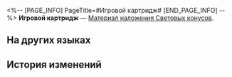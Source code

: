 <%-- [PAGE_INFO]
PageTitle=#Игровой картридж#
[END_PAGE_INFO] --%>
{{Предмет Инфобокс
|id          = 121004
|Изображение = Предмет Игровой картридж.png
|Тип         = Материал наложения Световых конусов
|Инвентарь   = Ценные предметы
|Редкость    = 4
|Эффект      = 
|Описание    = Игровой картридж для наложения Светового конуса «Бизнес космических масштабов»
}}
{{Описание|Несмотря на современные технологии передачи данных, некоторые разработчики всё равно предпочитают выпускать игры на картриджах, словно писатели, наслаждающиеся ощущением пера на бумаге.}}
'''Игровой картридж''' — [[Материал наложения Световых конусов]].

==На других языках==
{{На других языках
|en   = Physical Game Cartridge
|zhs  = 实体游戏卡带
|zht  = 實體遊戲卡帶
|ja   = ゲームカートリッジ
|ko   = 실물 게임 카트리지
|es   = Cartucho de videojuego
|fr   = Cartouche de jeu
|ru   = Игровой картридж
|th   = ตลับเกม
|vi   = Băng Game Vật Lý
|de   = Physische Spielkassette
|id   = Physical Game Cartridge
|pt   = Cartucho de Jogo Físico
}}

==История изменений==
{{История изменений|3.5}}